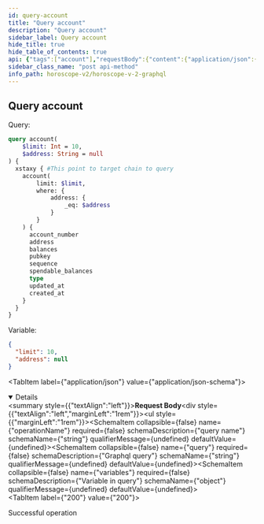 ```yaml
---
id: query-account
title: "Query account"
description: "Query account"
sidebar_label: Query account
hide_title: true
hide_table_of_contents: true
api: {"tags":["account"],"requestBody":{"content":{"application/json":{"schema":{"type":"object","properties":{"operationName":{"type":"string","example":"account","description":"query name"},"query":{"type":"string","example":"query account($limit: Int = 10, $address: String = null) { euphoria { account(limit: $limit, where: {address: {_eq: $address}}) { account_number address balances pubkey sequence spendable_balances type updated_at created_at } } }","description":"Graphql query"},"variables":{"type":"object","description":"Variable in query","example":{"limit":10,"address":null}}}},"examples":{"xstaxy":{"summary":"Query on Xstaxy chain","value":{"operationName":"account","query":"query account($limit: Int = 10, $address: String = null) { xstaxy { account(limit: $limit, where: {address: {_eq: $address}}) { account_number address balances pubkey sequence spendable_balances type updated_at created_at } } }","variables":{"limit":10,"address":null}}},"auratestnet":{"summary":"Query on Aura Testnet chain","value":{"operationName":"account","query":"query account($limit: Int = 10, $address: String = null) { auratestnet { account(limit: $limit, where: {address: {_eq: $address}}) { account_number address balances pubkey sequence spendable_balances type updated_at created_at } } }","variables":{"limit":10,"address":null}}},"serenity":{"summary":"Query on Serenity chain","value":{"operationName":"account","query":"query account($limit: Int = 10, $address: String = null) { serenity { account(limit: $limit, where: {address: {_eq: $address}}) { account_number address balances pubkey sequence spendable_balances type updated_at created_at } } }","variables":{"limit":10,"address":null}}},"ephoria":{"summary":"Query on Ephoria chain","value":{"operationName":"account","query":"query account($limit: Int = 10, $address: String = null) { ephoria { account(limit: $limit, where: {address: {_eq: $address}}) { account_number address balances pubkey sequence spendable_balances type updated_at created_at } } }","variables":{"limit":10,"address":null}}},"nois":{"summary":"Query on Nois chain","value":{"operationName":"account","query":"query account($limit: Int = 10, $address: String = null) { nois { account(limit: $limit, where: {address: {_eq: $address}}) { account_number address balances pubkey sequence spendable_balances type updated_at created_at } } }","variables":{"limit":10,"address":null}}},"sei":{"summary":"Query on Sei chain","value":{"operationName":"account","query":"query account($limit: Int = 10, $address: String = null) { sei { account(limit: $limit, where: {address: {_eq: $address}}) { account_number address balances pubkey sequence spendable_balances type updated_at created_at } } }","variables":{"limit":10,"address":null}}}}}}},"responses":{"200":{"description":"Successful operation"}},"description":"Query accountt","method":"post","path":"/api/v2/graphql","servers":[{"url":"https://indexer-v2.dev.aurascan.io","description":"Server for testnet network. Support chains of auratestnet, serenity, ephoria, xstaxy, nois and sei"},{"url":"https://horoscope.aura.network","description":"Server for main network. Only support chain of xstaxy"},{"url":"https://indexer-v2.staging.aurascan.io","description":"Server for testnet network. Support chains of ephoria and xstaxy"}],"jsonRequestBodyExample":{"operationName":"account","query":"query account($limit: Int = 10, $address: String = null) { euphoria { account(limit: $limit, where: {address: {_eq: $address}}) { account_number address balances pubkey sequence spendable_balances type updated_at created_at } } }","variables":{"limit":10,"address":null}},"info":{"title":"Horoscope v2 graphql","version":"1.0.0"},"postman":{"name":"Query accountt","description":{"type":"text/plain"},"url":{"path":["api","v2","graphql"],"host":["{{baseUrl}}"],"query":[],"variable":[]},"header":[{"key":"Content-Type","value":"application/json"}],"method":"POST","body":{"mode":"raw","raw":"\"\"","options":{"raw":{"language":"json"}}}}}
sidebar_class_name: "post api-method"
info_path: horoscope-v2/horoscope-v-2-graphql
---
```



## Query account
Query:
```graphql
query account(
    $limit: Int = 10,
    $address: String = null
) {
  xstaxy { #This point to target chain to query
    account(
        limit: $limit,
        where: {
            address: {
                _eq: $address
            }
        }
    ) {
      account_number
      address
      balances
      pubkey
      sequence
      spendable_balances
      type
      updated_at
      created_at
    }
  }
}
```
Variable:
```json
{
  "limit": 10,
  "address": null
}
```
<MimeTabs><TabItem label={"application/json"} value={"application/json-schema"}><details style={{}} data-collapsed={false} open={true}><summary style={{"textAlign":"left"}}><strong>Request Body</strong></summary><div style={{"textAlign":"left","marginLeft":"1rem"}}></div><ul style={{"marginLeft":"1rem"}}><SchemaItem collapsible={false} name={"operationName"} required={false} schemaDescription={"query name"} schemaName={"string"} qualifierMessage={undefined} defaultValue={undefined}></SchemaItem><SchemaItem collapsible={false} name={"query"} required={false} schemaDescription={"Graphql query"} schemaName={"string"} qualifierMessage={undefined} defaultValue={undefined}></SchemaItem><SchemaItem collapsible={false} name={"variables"} required={false} schemaDescription={"Variable in query"} schemaName={"object"} qualifierMessage={undefined} defaultValue={undefined}></SchemaItem></ul></details></TabItem></MimeTabs><div><ApiTabs><TabItem label={"200"} value={"200"}><div>

Successful operation

</div><div></div></TabItem></ApiTabs></div>
      